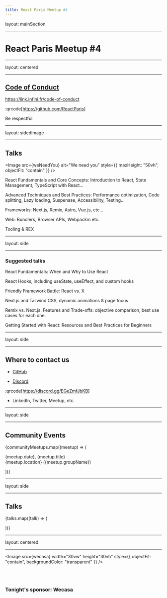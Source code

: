 ```yaml
---
title: React Paris Meetup #4
---
```


layout: mainSection

---


# React Paris Meetup #4

---

layout: centered

---

## **[Code of Conduct](https://github.com/ReactParis/.github/blob/main/CODE_OF_CONDUCT.markdown)**

https://link.infini.fr/code-of-conduct

:qrcode[https://github.com/ReactParis]

Be respectful

---

layout: sidedImage

---

## **Talks**


<Image
  src={weNeedYou}
  alt="We need you"
  style={{ maxHeight: "50vh", objectFit: "contain" }}
/>

React Fundamentals and Core Concepts: Introduction to React, State Management, TypeScript with React...

Advanced Techniques and Best Practices: Performance optimization, Code splitting, Lazy loading, Suspenase, Accessibility, Testing...

Frameworks: Next.js, Remix, Astro, Vue.js, etc...

Web: Bundlers, Browser APIs, Webpackm etc.

Tooling & REX

---

layout: side

---

### **Suggested talks**

<Side>

React Fundamentals: When and Why to Use React

React Hooks, including useState, useEffect, and custom hooks

Friendly Framework Battle: React vs. X

Next.js and Tailwind CSS, dynamic animations & page focus

Remix vs. Next.js: Features and Trade-offs: objective comparison, best use
cases for each one.

Getting Started with React: Resources and Best Practices for Beginners

</Side>

---

layout: side

---

## **Where to contact us**

<Side>

- [GitHub](https://github.com/ReactParis)

- [Discord](https://discord.gg/EGeZmfJbKB)

<div style={{alignSelf: 'center'}}>

:qrcode[https://discord.gg/EGeZmfJbKB]

</div>

- LinkedIn, Twitter, Meetup, etc.

</Side>

---

layout: side

---

## **Community Events**

<Side>
<ItemsColumn>

{communityMeetups.map((meetup) => (

<p>
  {meetup.date}, {meetup.title}
  <br /> {meetup.location} ({meetup.groupName})
</p>

))}

</ItemsColumn>
</Side>

---

layout: side

---

## **Talks**

<Side>
  <TalkList>

{talks.map((talk) => (

<TalkCard key={talk.title} talk={talk} />

))}

  </TalkList>
</Side>

---

layout: centered

---


<Image
  src={wecasa}
  width="30vw"
  height="30vh"
  style={{ objectFit: "contain", backgroundColor: "transparent" }}
/>

<br />
<br />

### **Tonight's sponsor: Wecasa**
